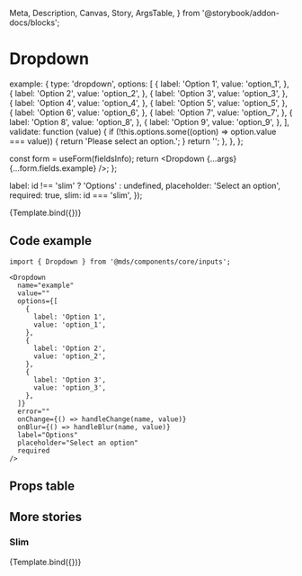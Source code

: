   Meta,
  Description,
  Canvas,
  Story,
  ArgsTable,
} from '@storybook/addon-docs/blocks';

<Meta title="Components/core/inputs/Dropdown" component={Dropdown} />

# Dropdown

<Description of={Dropdown} />

  example: {
    type: 'dropdown',
    options: [
      {
        label: 'Option 1',
        value: 'option_1',
      },
      {
        label: 'Option 2',
        value: 'option_2',
      },
      {
        label: 'Option 3',
        value: 'option_3',
      },
      {
        label: 'Option 4',
        value: 'option_4',
      },
      {
        label: 'Option 5',
        value: 'option_5',
      },
      {
        label: 'Option 6',
        value: 'option_6',
      },
      {
        label: 'Option 7',
        value: 'option_7',
      },
      {
        label: 'Option 8',
        value: 'option_8',
      },
      {
        label: 'Option 9',
        value: 'option_9',
      },
    ],
    validate: function (value) {
      if (!this.options.some((option) => option.value === value)) {
        return 'Please select an option.';
      }
      return '';
    },
  },
};

  const form = useForm(fieldsInfo);
  return <Dropdown {...args} {...form.fields.example} />;
};

  label: id !== 'slim' ? 'Options' : undefined,
  placeholder: 'Select an option',
  required: true,
  slim: id === 'slim',
});

<Canvas withToolbar>
  <Story name="Default" args={getProps('default')}>
    {Template.bind({})}
  </Story>
</Canvas>

## Code example

```tsx
import { Dropdown } from '@mds/components/core/inputs';
```

```tsx
<Dropdown
  name="example"
  value=""
  options={[
    {
      label: 'Option 1',
      value: 'option_1',
    },
    {
      label: 'Option 2',
      value: 'option_2',
    },
    {
      label: 'Option 3',
      value: 'option_3',
    },
  ]}
  error=""
  onChange={() => handleChange(name, value)}
  onBlur={() => handleBlur(name, value)}
  label="Options"
  placeholder="Select an option"
  required
/>
```

## Props table

<ArgsTable of={Dropdown} />

## More stories

### Slim

<Canvas withToolbar>
  <Story name="Slim" args={getProps('slim')}>
    {Template.bind({})}
  </Story>
</Canvas>
